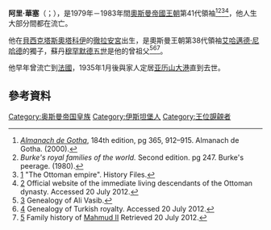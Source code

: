 {{多個問題|
{{Expand|time=2016-11-15T14:07:15+00:00}}
{{请求翻译|time=2016-11-15T14:07:15+00:00}} 
}} 
{{Infobox royalty
|name=阿里·華塞<br>Ali Vâsib
|title=阿里·華塞王子
|image=
|birth_date= 1903年10月14日
|birth_place = {{flag|Ottoman Empire}}[[伊斯坦堡|君士坦丁堡]][[彻拉安宫|彻拉安宫]]
|death_date=  {{Death date and age|1983|12|9|1903|10|14|df=y}}
|death_place = {{EGY}}[[亚历山大港|亚历山大港]]
|succession=[[奧斯曼王朝|奧斯曼王朝]]領袖
|reign=1977年1月19日-1983年12月9日（{{age in years and days|1977|1|19|1983|12|9|age=no}}）
|reign-type=任期
|predecessor=[[穆罕默德·阿卜杜勒阿齊茲|穆罕默德·阿卜杜勒阿齊茲]]
|successor=[[穆罕默德·奧爾罕|穆罕默德·奧爾罕]]
|house=[[奧斯曼王朝|奧斯曼帝國王朝]]
|father=[[艾哈邁德·尼哈德|艾哈邁德四世·尼哈德]]
|mother=薩菲盧夫人（Safiru Hanım）
|spouse=易麥恩·穆保爾·蘇丹（Emine Mükbile Sultan）
|issue={{le|奧斯瑪諾格魯家族|Osmanoğlu family|奧斯曼·賽拉赫丁·奧斯瑪諾格魯}}（Osman Selaheddin Osmanoğlu）
|religion = [[伊斯蘭教|伊斯蘭教]]
}}

'''阿里·華塞'''（{{lang-tr|Ali Vâsib}}；{{bd|1903年|10月14日|1983年|12月9日}}），是1979年－1983年間[[奧斯曼王朝|奧斯曼帝國王朝]]第41代領袖<ref>''[[Almanach_de_Gotha|Almanach de Gotha]]'', 184th edition, pg 365, 912–915. Almanach de Gotha. (2000).</ref><ref>''Burke's royal families of the world.'' Second edition. pg 247. Burke's peerage. (1980).</ref><ref>[http://www.historyfiles.co.uk/KingListsMiddEast/AnatoliaOttoman.htm] "The Ottoman empire". History Files.</ref><ref>[http://www.ottomanfamily.com/] Official website of the immediate living descendants of the Ottoman dynasty. Accessed 20 July 2012.</ref>，他人生大部分間都在流亡。

他在[[貝西克塔斯|貝西克塔斯]][[奧塔科伊|奧塔科伊]]的[[徹拉安宮|徹拉安宮]]出生，是奧斯曼王朝第38代領袖[[艾哈邁德·尼哈德|艾哈邁德·尼哈德]]的獨子，蘇丹[[穆罕默德五世_(奥斯曼帝国)|穆罕默德五世]]是他的曾祖父<ref>[http://freepages.genealogy.rootsweb.com/~royalty/turkey/i61.html#I61] Genealogy of Ali Vasib.</ref><ref>[http://freepages.genealogy.rootsweb.ancestry.com/~royalty/turkey/persons.html] Genealogy of Turkish royalty. Accessed 20 July 2012.</ref><ref>[http://tarihvemedeniyet.org/wp-content/uploads/2009/08/Hanedan-bu-g%C3%BCnk%C3%BC-Osmanoglu-ailesii.png] Family history of [[Mahmud_II|Mahmud II]] Retrieved 20 July 2012.</ref>。

他早年曾流亡到[[法國|法國]]，1935年1月後與家人定居[[亚历山大港|亚历山大港]]直到去世。

==參考資料==
{{reflist}}

{{s-start}}
{{s-hou|[[奧斯曼王朝|奧斯曼王朝]]|1903年|10月14日|1983年|12月9日}}
{{s-pre}}
{{s-bef|before=[[阿卜杜勒-阿齊茲二世|阿卜杜勒-阿齊茲二世]]}}
{{s-tul|title=[[奥斯曼帝国苏丹列表|奥斯曼帝国苏丹]]|years=1977年1月19日－1983年12月9日|reason={{le|奧斯曼帝國的解體|Dissolution of the Ottoman Empire|1922年帝國解體}}}}
{{s-aft|after=[[奥尔汗二世|奥尔汗二世]]}}
{{s-end}}

{{Authority control}}

{{DEFAULTSORT:Ali Vasib}}
[[Category:奥斯曼帝国皇族|Category:奥斯曼帝国皇族]]
[[Category:伊斯坦堡人|Category:伊斯坦堡人]]
[[Category:王位覬覦者|Category:王位覬覦者]]